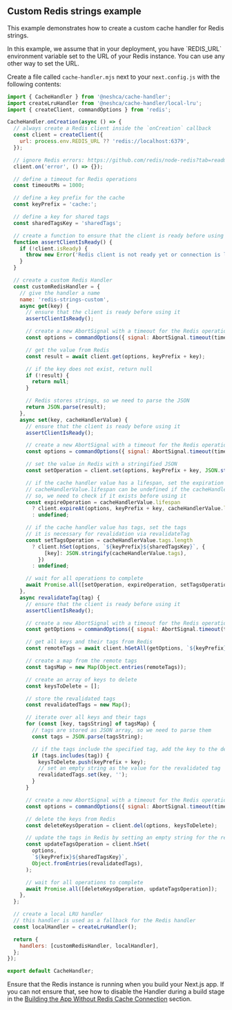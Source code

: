 
## Custom Redis strings example

This example demonstrates how to create a custom cache handler for Redis strings.

<Callout type="info">
  In this example, we assume that in your deployment, you have `REDIS_URL` environment variable set to the URL of your
  Redis instance. You can use any other way to set the URL.
</Callout>

Create a file called `cache-handler.mjs` next to your `next.config.js` with the following contents:

```js filename="cache-handler.mjs" copy
import { CacheHandler } from '@neshca/cache-handler';
import createLruHandler from '@neshca/cache-handler/local-lru';
import { createClient, commandOptions } from 'redis';

CacheHandler.onCreation(async () => {
  // always create a Redis client inside the `onCreation` callback
  const client = createClient({
    url: process.env.REDIS_URL ?? 'redis://localhost:6379',
  });

  // ignore Redis errors: https://github.com/redis/node-redis?tab=readme-ov-file#events
  client.on('error', () => {});

  // define a timeout for Redis operations
  const timeoutMs = 1000;

  // define a key prefix for the cache
  const keyPrefix = 'cache:';

  // define a key for shared tags
  const sharedTagsKey = 'sharedTags';

  // create a function to ensure that the client is ready before using it
  function assertClientIsReady() {
    if (!client.isReady) {
      throw new Error('Redis client is not ready yet or connection is lost. Keep trying...');
    }
  }

  // create a custom Redis Handler
  const customRedisHandler = {
    // give the handler a name
    name: 'redis-strings-custom',
    async get(key) {
      // ensure that the client is ready before using it
      assertClientIsReady();

      // create a new AbortSignal with a timeout for the Redis operation
      const options = commandOptions({ signal: AbortSignal.timeout(timeoutMs) });

      // get the value from Redis
      const result = await client.get(options, keyPrefix + key);

      // if the key does not exist, return null
      if (!result) {
        return null;
      }

      // Redis stores strings, so we need to parse the JSON
      return JSON.parse(result);
    },
    async set(key, cacheHandlerValue) {
      // ensure that the client is ready before using it
      assertClientIsReady();

      // create a new AbortSignal with a timeout for the Redis operation
      const options = commandOptions({ signal: AbortSignal.timeout(timeoutMs) });

      // set the value in Redis with a stringified JSON
      const setOperation = client.set(options, keyPrefix + key, JSON.stringify(cacheHandlerValue));

      // if the cache handler value has a lifespan, set the expiration
      // cacheHandlerValue.lifespan can be undefined if the cacheHandlerValue page from the Pages Router without getStaticPaths or with fallback: false
      // so, we need to check if it exists before using it
      const expireOperation = cacheHandlerValue.lifespan
        ? client.expireAt(options, keyPrefix + key, cacheHandlerValue.lifespan.expireAt)
        : undefined;

      // if the cache handler value has tags, set the tags
      // it is necessary for revalidation via revalidateTag
      const setTagsOperation = cacheHandlerValue.tags.length
        ? client.hSet(options, `${keyPrefix}${sharedTagsKey}`, {
            [key]: JSON.stringify(cacheHandlerValue.tags),
          })
        : undefined;

      // wait for all operations to complete
      await Promise.all([setOperation, expireOperation, setTagsOperation]);
    },
    async revalidateTag(tag) {
      // ensure that the client is ready before using it
      assertClientIsReady();

      // create a new AbortSignal with a timeout for the Redis operation
      const getOptions = commandOptions({ signal: AbortSignal.timeout(timeoutMs) });

      // get all keys and their tags from Redis
      const remoteTags = await client.hGetAll(getOptions, `${keyPrefix}${sharedTagsKey}`);

      // create a map from the remote tags
      const tagsMap = new Map(Object.entries(remoteTags));

      // create an array of keys to delete
      const keysToDelete = [];

      // store the revalidated tags
      const revalidatedTags = new Map();

      // iterate over all keys and their tags
      for (const [key, tagsString] of tagsMap) {
        // tags are stored as JSON array, so we need to parse them
        const tags = JSON.parse(tagsString);

        // if the tags include the specified tag, add the key to the delete list
        if (tags.includes(tag)) {
          keysToDelete.push(keyPrefix + key);
          // set an empty string as the value for the revalidated tag
          revalidatedTags.set(key, '');
        }
      }

      // create a new AbortSignal with a timeout for the Redis operation
      const options = commandOptions({ signal: AbortSignal.timeout(timeoutMs) });

      // delete the keys from Redis
      const deleteKeysOperation = client.del(options, keysToDelete);

      // update the tags in Redis by setting an empty string for the revalidated tags
      const updateTagsOperation = client.hSet(
        options,
        `${keyPrefix}${sharedTagsKey}`,
        Object.fromEntries(revalidatedTags),
      );

      // wait for all operations to complete
      await Promise.all([deleteKeysOperation, updateTagsOperation]);
    },
  };

  // create a local LRU handler
  // this handler is used as a fallback for the Redis handler
  const localHandler = createLruHandler();

  return {
    handlers: [customRedisHandler, localHandler],
  };
});

export default CacheHandler;
```

Ensure that the Redis instance is running when you build your Next.js app. If you can not ensure that, see how to disable the Handler during a build stage in the [Building the App Without Redis Cache Connection](/configuration/opt-out-cache-on-build) section.
